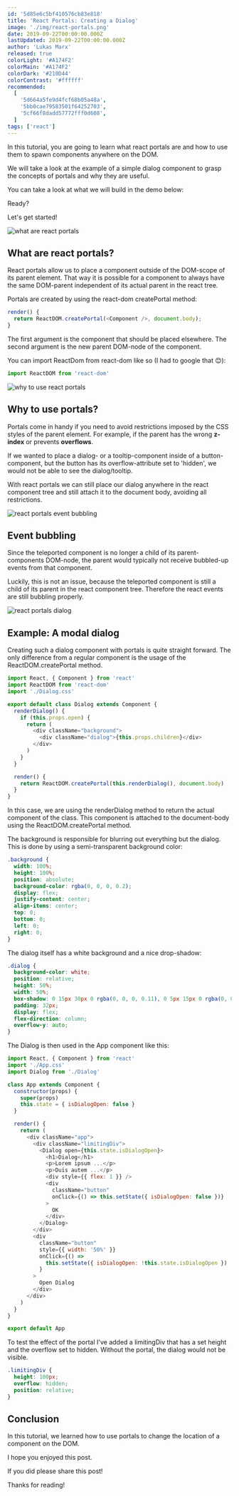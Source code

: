 ```yaml
---
id: '5d85e6c5bf410576cb83e818'
title: 'React Portals: Creating a Dialog'
image: './img/react-portals.png'
date: 2019-09-22T00:00:00.000Z
lastUpdated: 2019-09-22T00:00:00.000Z
author: 'Lukas Marx'
released: true
colorLight: '#A174F2'
colorMain: '#A174F2'
colorDark: '#210D44'
colorContrast: '#ffffff'
recommended:
  [
    '5d664a5fe9d4fcf68b05a48a',
    '5bb0cae79583501f64252703',
    '5cf66f8dadd57772fff0d608',
  ]
tags: ['react']
---
```


In this tutorial, you are going to learn what react portals are and how to use them to spawn components anywhere on the DOM.

We will take a look at the example of a simple dialog component to grasp the concepts of portals and why they are useful.

You can take a look at what we will build in the demo below:

<Demo gitHub="LukasMarx/react-portal-dialog" />

Ready?

Let's get started!

![what are react portals](./img/what-are-react-portals-banner.png)

## What are react portals?

React portals allow us to place a component outside of the DOM-scope of its parent element. That way it is possible for a component to always have the
same DOM-parent independent of its actual parent in the react tree.

Portals are created by using the react-dom createPortal method:

```javascript
render() {
  return ReactDOM.createPortal(<Component />, document.body);
}
```

The first argument is the component that should be placed elsewhere. The second argument is the new parent DOM-node of the component.

You can import ReactDom from react-dom like so (I had to google that 😊):

```javascript
import ReactDOM from 'react-dom'
```

![why to use react portals](./img/why-to-use-react-portals-banner.png)

## Why to use portals?

Portals come in handy if you need to avoid restrictions imposed by the CSS styles of the parent element. For example, if the parent has the wrong **z-index**
or prevents **overflows**.

If we wanted to place a dialog- or a tooltip-component inside of a button-component, but the button has its overflow-attribute set to 'hidden',
we would not be able to see the dialog/tooltip.

With react portals we can still place our dialog anywhere in the react component tree and still attach it to the document body, avoiding all restrictions.

![react portals event bubbling](./img/react-portals-event-bubbling-banner.png)

## Event bubbling

Since the teleported component is no longer a child of its parent-components DOM-node, the parent would typically not receive bubbled-up events from that component.

Luckily, this is not an issue, because the teleported component is still a child of its parent in the react component tree. Therefore the react events are
still bubbling properly.

![react portals dialog](./img/react-portals-dialog-banner.png)

## Example: A modal dialog

Creating such a dialog component with portals is quite straight forward. The only difference from a regular component is the usage of the ReactDOM.createPortal
method.

```javascript title=Dialog.js
import React, { Component } from 'react'
import ReactDOM from 'react-dom'
import './Dialog.css'

export default class Dialog extends Component {
  renderDialog() {
    if (this.props.open) {
      return (
        <div className="background">
          <div className="dialog">{this.props.children}</div>
        </div>
      )
    }
  }

  render() {
    return ReactDOM.createPortal(this.renderDialog(), document.body)
  }
}
```

In this case, we are using the renderDialog method to return the actual component of the class. This component is attached to the document-body using the
ReactDOM.createPortal method.

The background is responsible for blurring out everything but the dialog. This is done by using a semi-transparent background color:

```css title=Dialog.css
.background {
  width: 100%;
  height: 100%;
  position: absolute;
  background-color: rgba(0, 0, 0, 0.2);
  display: flex;
  justify-content: center;
  align-items: center;
  top: 0;
  bottom: 0;
  left: 0;
  right: 0;
}
```

The dialog itself has a white background and a nice drop-shadow:

```css title=Dialog.css
.dialog {
  background-color: white;
  position: relative;
  height: 50%;
  width: 50%;
  box-shadow: 0 15px 30px 0 rgba(0, 0, 0, 0.11), 0 5px 15px 0 rgba(0, 0, 0, 0.08);
  padding: 32px;
  display: flex;
  flex-direction: column;
  overflow-y: auto;
}
```

The Dialog is then used in the App component like this:

```javascript title=App.js
import React, { Component } from 'react'
import './App.css'
import Dialog from './Dialog'

class App extends Component {
  constructor(props) {
    super(props)
    this.state = { isDialogOpen: false }
  }

  render() {
    return (
      <div className="app">
        <div className="limitingDiv">
          <Dialog open={this.state.isDialogOpen}>
            <h1>Dialog</h1>
            <p>Lorem ipsum ...</p>
            <p>Duis autem ...</p>
            <div style={{ flex: 1 }} />
            <div
              className="button"
              onClick={() => this.setState({ isDialogOpen: false })}
            >
              OK
            </div>
          </Dialog>
        </div>
        <div
          className="button"
          style={{ width: '50%' }}
          onClick={() =>
            this.setState({ isDialogOpen: !this.state.isDialogOpen })
          }
        >
          Open Dialog
        </div>
      </div>
    )
  }
}

export default App
```

To test the effect of the portal I've added a limitingDiv that has a set height and the overflow set to hidden. Without the portal, the dialog would not be visible.

```css
.limitingDiv {
  height: 100px;
  overflow: hidden;
  position: relative;
}
```

## Conclusion

In this tutorial, we learned how to use portals to change the location of a component on the DOM.

I hope you enjoyed this post.

If you did please share this post!

Thanks for reading!
